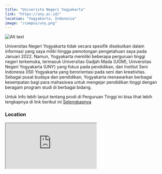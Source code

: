 ```yaml
---
title: "Universita Negeri Yogyakarta"
link: "https://uny.ac.id/"
location: "Yogyakarta, Indonesia"
image: "/campus/uny.png"
---
```


![Alt text](https://th.bing.com/th/id/OIP.jdnvfTNXHgoY1TaXUhT1tQHaFj?rs=1&pid=ImgDetMain "title")

Universitas Negeri Yogyakarta tidak secara spesifik disebutkan dalam informasi yang saya miliki hingga pemotongan pengetahuan saya pada Januari 2022. Namun, Yogyakarta memiliki beberapa perguruan tinggi negeri terkemuka, termasuk Universitas Gadjah Mada (UGM), Universitas Negeri Yogyakarta (UNY) yang fokus pada pendidikan, dan Institut Seni Indonesia (ISI) Yogyakarta yang berorientasi pada seni dan kreativitas. Sebagai pusat budaya dan pendidikan, Yogyakarta menawarkan berbagai kesempatan bagi para mahasiswa untuk mengejar pendidikan tinggi dengan beragam program studi di berbagai bidang.

Untuk Info lebih lanjut tentang prodi di Perguruan Tinggi ini bisa lihat lebih lengkapnya di link berikut ini [Selengkapnya](http://uny.ac.id/)

### Location
<iframe src="https://www.google.com/maps/embed?pb=!1m18!1m12!1m3!1d3989.1814318452257!2d110.38324787507872!3d-7.773902127120113!2m3!1f0!2f0!3f0!3m2!1i1024!2i768!4f13.1!3m3!1m2!1s0x2e7a59ca2277b3d5%3A0x5de05892db468c4d!2sUniversitas%20Negeri%20Yogyakarta!5e1!3m2!1sid!2sid!4v1705978744520!5m2!1sid!2sid" className="w-full h-96 mb-32" loading="lazy" referrerpolicy="no-referrer-when-downgrade"></iframe>